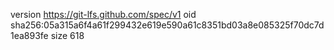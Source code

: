 version https://git-lfs.github.com/spec/v1
oid sha256:05a315a6f4a61f299432e619e590a61c8351bd03a8e085325f70dc7d1ea893fe
size 618

